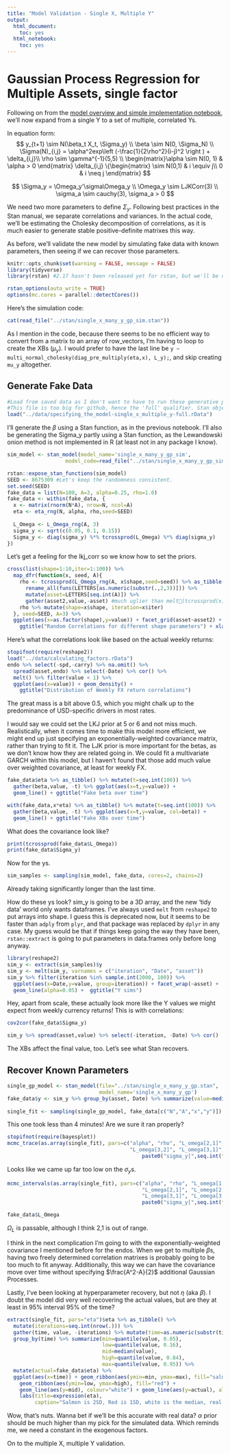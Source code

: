 ```yaml
---
title: "Model Validation - Single X, Multiple Y"
output:
  html_document:
    toc: yes
  html_notebook:
    toc: yes
---
```

# Gaussian Process Regression for Multiple Assets, single factor

Following on from the [model overview and simple implementation notebook](Specifying_the_Model-Overview_and_Simplest_Implementation.html), we'll now expand from a single Y to a set of multiple, correlated Ys.

In equation form:
$$
  y_{t+1} \sim N(\beta_t X_t, \Sigma_y) \\
  \beta \sim N(0, \Sigma_N) \\
  \Sigma(N)_{i,j} = \alpha^2exp\left (-\frac{1}{2\rho^2}(i-j)^2 \right ) + \delta_{i,j}\\
  \rho \sim \gamma^{-1}(5,5) \\
\begin{matrix}\alpha \sim N(0, 1) & \alpha > 0 \end{matrix}
\delta_{i,j} \{\begin{matrix}
     \sim N(0,1) & i \equiv j\\
     0 & i \neq j
 \end{matrix}
$$

$$
\Sigma_y = \Omega_y'\sigma\Omega_y \\
\Omega_y \sim LJKCorr(3) \\
\sigma_a \sim cauchy(3), \sigma_a > 0
$$

We need two more parameters to define $\Sigma_y$. Following best practices in the Stan manual, we separate correlations and variances. In the actual code, we'll be estimating the Cholesky decomposition of correlations, as it is much easier to generate stable positive-definite matrixes this way.

As before, we'll validate the new model by simulating fake data with known parameters, then seeing if we can recover those parameters.

```r
knitr::opts_chunk$set(warning = FALSE, message = FALSE)
library(tidyverse)
library(rstan) #2.17 hasn't been released yet for rstan, but we'll be using cmdstan 2.17.

rstan_options(auto_write = TRUE)
options(mc.cores = parallel::detectCores())
```

Here's the simulation code:
```r
cat(read_file("../stan/single_x_many_y_gp_sim.stan"))
```
As I mention in the code, because there seems to be no efficient way to convert from a matrix to an array of row_vectors, I'm having to loop to create the XBs ($\mu_y$). I would prefer to have the last line be 
`y ~ multi_normal_cholesky(diag_pre_multiply(eta,x), L_y);`, and skip creating `mu_y` altogether.

## Generate Fake Data

```r
#Load from saved data as I don't want to have to run these generative processes every time I call knitr to html.
#This file is too big for github, hence the 'full' qualifier. Stan objects are big.
load("../data/specifying_the_model-single_x_multiple_y-full.rData")
```

I'll generate the $\beta$ using a Stan function, as in the previous notebook. I'll also be generating the Sigma_y partly using a Stan function, as the Lewandowski onion method is not implemented in R (at least not in any package I know).
```r
sim_model <- stan_model(model_name='single_x_many_y_gp_sim',
                   model_code=read_file("../stan/single_x_many_y_gp_sim.stan"))
```

```r
rstan::expose_stan_functions(sim_model)
SEED <- 8675309 #Let's keep the randomness consistent.
set.seed(SEED) 
fake_data = list(N=100, A=3, alpha=0.25, rho=1.0)
fake_data <- within(fake_data, {
  x <- matrix(rnorm(N*A), nrow=N, ncol=A)
  eta <- eta_rng(N, alpha, rho,seed=SEED)
  
  L_Omega <- L_Omega_rng(A, 3)
  sigma_y <- sqrt(c(0.05, 0.1, 0.15))
  Sigma_y <- diag(sigma_y) %*% tcrossprod(L_Omega) %*% diag(sigma_y)
})
```

Let's get a feeling for the lkj_corr so we know how to set the priors.
```r
cross(list(shape=1:10,iter=1:100)) %>% 
  map_dfr(function(x, seed, A){ 
    rho <- tcrossprod(L_Omega_rng(A, x$shape,seed=seed)) %>% as_tibble() %>%
      rename_all(funs(LETTERS[as.numeric(substr(.,2,3))])) %>%
      mutate(asset=LETTERS[seq.int(A)]) %>%
      gather(asset2,value,-asset) #much uglier than melt(tcrossprod(x))
    rho %>% mutate(shape=x$shape, iteration=x$iter)
  }, seed=SEED, A=3) %>%
  ggplot(aes(x=as.factor(shape),y=value)) + facet_grid(asset~asset2) + geom_violin() +
    ggtitle("Random Correlations for different shape parameters") + xlab("shape")
```
Here's what the correlations look like based on the actual weekly returns:
```r
stopifnot(require(reshape2))
load("../data/calculating_factors.rData")
endo %>% select(-spd,-carry) %>% na.omit() %>% 
  spread(asset,endo) %>% select(-Date) %>% cor() %>% 
  melt() %>% filter(value < 1) %>%
  ggplot(aes(x=value)) + geom_density() +
    ggtitle("Distribution of Weekly FX return correlations")
```
The great mass is a bit above 0.5, which you might chalk up to the predominance of USD-specific drivers in most rates.

I would say we could set the LKJ prior at 5 or 6 and not miss much. Realistically, when it comes time to make this model more efficient, we might end up just specifying an exponentially-weighted covariance matrix, rather than trying to fit it. The LJK prior is more important for the betas, as we don't know how they are related going in. We could fit a multivariate GARCH within this model, but I haven't found that those add much value over weighted covariance, at least for weekly FX.

```r
fake_data$eta %>% as_tibble() %>% mutate(t=seq.int(100)) %>% 
  gather(beta,value, -t) %>% ggplot(aes(x=t,y=value)) +
  geom_line() + ggtitle("Fake beta over time")
```

```r
with(fake_data,x*eta) %>% as_tibble() %>% mutate(t=seq.int(100)) %>% 
  gather(beta,value, -t) %>% ggplot(aes(x=t,y=value, col=beta)) +
  geom_line() + ggtitle("Fake XBs over time")
```

What does the covariance look like?
```r
print(tcrossprod(fake_data$L_Omega))
print(fake_data$Sigma_y)
```


Now for the ys.
```r
sim_samples <- sampling(sim_model, fake_data, cores=2, chains=2)
```

Already taking significantly longer than the last time.

How do these ys look? sim_y is going to be a 3D array, and the new 'tidy data' world only wants dataframes. I've always used `melt` from `reshape2` to put arrays into shape. I guess this is deprecated now, but it seems to be faster than `adply` from `plyr`, and that package was replaced by `dplyr` in any case. My guess would be that if things keep going the way they have been, `rstan::extract` is going to put parameters in data.frames only before long anyway.
```r
library(reshape2)
sim_y <- extract(sim_samples)$y
sim_y <- melt(sim_y, varnames = c("iteration", "Date", "asset"))
sim_y %>% filter(iteration %in% sample.int(2000, 100)) %>%
  ggplot(aes(x=Date,y=value, group=iteration)) + facet_wrap(~asset) +
  geom_line(alpha=0.05) +  ggtitle("Y sims")
```
Hey, apart from scale, these actually look more like the Y values we might expect from weekly currency returns!
This is with correlations:
```r
cov2cor(fake_data$Sigma_y)
```

```r
sim_y %>% spread(asset,value) %>% select(-iteration, -Date) %>% cor()
```

The XBs affect the final value, too. Let's see what Stan recovers.

## Recover Known Parameters
```r
single_gp_model <- stan_model(file="../stan/single_x_many_y_gp.stan", 
                              model_name='single_x_many_y_gp')
fake_data$y <- sim_y %>% group_by(asset, Date) %>% summarize(value=median(value)) %>% spread(asset, value) %>% select(-Date) %>% as.matrix()
 
single_fit <- sampling(single_gp_model, fake_data[c("N","A","x","y")])
```

This one took less than 4 minutes! Are we sure it ran properly? 
```r
stopifnot(require(bayesplot))
mcmc_trace(as.array(single_fit), pars=c("alpha", "rho", "L_omega[2,1]", 
                                        "L_omega[3,2]", "L_omega[3,1]",
                                            paste0("sigma_y[",seq.int(fake_data$A),"]")))
```

Looks like we came up far too low on the $\sigma_y$s.

```r
mcmc_intervals(as.array(single_fit), pars=c("alpha", "rho", "L_omega[1,1]", 
                                            "L_omega[2,1]", "L_omega[2,2]",
                                            "L_omega[3,1]", "L_omega[3,2]", "L_omega[3,3]",
                                            paste0("sigma_y[",seq.int(fake_data$A),"]")))
```


```r
fake_data$L_Omega
```

$\Omega_L$ is passable, although I think 2,1 is out of range.

I think in the next complication I'm going to with the exponentially-weighted covariance I mentioned before for the endos. When we get to multiple $\beta$s, having two freely determined correlation matrixes is probably going to be too much to fit anyway. Additionally, this way we can have the covariance move over time without specifying $\frac{A^2-A}{2}$ additional Gaussian Processes.

Lastly, I've been looking at hyperparameter recovery, but not $\eta$ (aka $\beta$). I doubt the model did very well recovering the actual values, but are they at least in 95% interval 95% of the time?

```r
extract(single_fit, pars="eta")$eta %>% as_tibble() %>%
  mutate(iterations=seq.int(nrow(.))) %>%
  gather(time, value, -iterations) %>% mutate(time=as.numeric(substr(time,2,6))) %>% 
  group_by(time) %>% summarize(min=quantile(value, 0.05),
                               low=quantile(value, 0.16),
                               mid=median(value),
                               high=quantile(value, 0.84),
                               max=quantile(value, 0.95)) %>%
  mutate(actual=fake_data$eta) %>%
  ggplot(aes(x=time)) + geom_ribbon(aes(ymin=min, ymax=max), fill="salmon") +
    geom_ribbon(aes(ymin=low, ymax=high), fill="red") +
    geom_line(aes(y=mid), colour="white") + geom_line(aes(y=actual), alpha=0.5) + 
    labs(title=expression(eta),
         caption="Salmon is 2SD, Red is 1SD, white is the median, real values are black")
```
Wow, that's nuts. Wanna bet if we'll be this accurate with real data? $\alpha$ prior should be much higher than my pick for the simulated data. Which reminds me, we need a constant in the exogenous factors.

On to the multiple X, multiple Y validation.